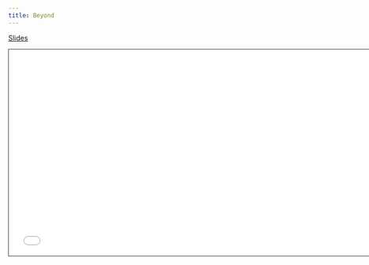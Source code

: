 ```yaml
---
title: Beyond
---
```


[Slides](slides/07-beyond.pdf)

```{=html}
<iframe class="slide-deck" src="slides/07-beyond.pdf" height="420" width="747" style="border: 1px solid #2e3846;"></iframe>
```
